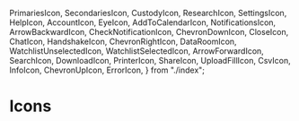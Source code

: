   PrimariesIcon,
  SecondariesIcon,
  CustodyIcon,
  ResearchIcon,
  SettingsIcon,
  HelpIcon,
  AccountIcon,
  EyeIcon,
  AddToCalendarIcon,
  NotificationsIcon,
  ArrowBackwardIcon,
  CheckNotificationIcon,
  ChevronDownIcon,
  CloseIcon,
  ChatIcon,
  HandshakeIcon,
  ChevronRightIcon,
  DataRoomIcon,
  WatchlistUnselectedIcon,
  WatchlistSelectedIcon,
  ArrowForwardIcon,
  SearchIcon,
  DownloadIcon,
  PrinterIcon,
  ShareIcon,
  UploadFillIcon,
  CsvIcon,
  InfoIcon,
  ChevronUpIcon,
  ErrorIcon,
} from "./index";

<Meta title="Icons" />

# Icons

<IconGallery>
  <IconItem name="<PrimariesIcon />">
    <PrimariesIcon />
  </IconItem>
  <IconItem name="<SecondariesIcon />">
    <SecondariesIcon />
  </IconItem>
  <IconItem name="<CustodyIcon />">
    <CustodyIcon />
  </IconItem>
  <IconItem name="<ResearchIcon />">
    <ResearchIcon />
  </IconItem>
  <IconItem name="<SettingsIcon />">
    <SettingsIcon />
  </IconItem>
  <IconItem name="<HelpIcon />">
    <HelpIcon />
  </IconItem>
  <IconItem name="<AccountIcon />">
    <AccountIcon />
  </IconItem>
  <IconItem name="<EyeIcon />">
    <EyeIcon />
  </IconItem>
  <IconItem name="<AddToCalendarIcon />">
    <AddToCalendarIcon />
  </IconItem>
  <IconItem name="<NotificationsIcon />">
    <NotificationsIcon />
  </IconItem>
  <IconItem name="<SearchIcon />">
    <SearchIcon />
  </IconItem>
  <IconItem name="<CheckNotificationIcon />">
    <CheckNotificationIcon />
  </IconItem>
  <IconItem name="<PrinterIcon />">
    <PrinterIcon />
  </IconItem>
  <IconItem name="<ShareIcon />">
    <ShareIcon />
  </IconItem>
  <IconItem name="<ChatIcon />">
    <ChatIcon />
  </IconItem>
  <IconItem name="<HandshakeIcon />">
    <HandshakeIcon />
  </IconItem>
  <IconItem name="<UploadFillIcon />">
    <UploadFillIcon />
  </IconItem>
  <IconItem name="<DataRoomIcon />">
    <DataRoomIcon />
  </IconItem>
  <IconItem name="<WatchlistUnselectedIcon />">
    <WatchlistUnselectedIcon />
  </IconItem>
  <IconItem name="<WatchlistSelectedIcon />">
    <WatchlistSelectedIcon />
  </IconItem>
  <IconItem name="<CsvIcon />">
    <CsvIcon />
  </IconItem>
  <IconItem name="<InfoIcon />">
    <InfoIcon />
  </IconItem>
  <IconItem name="<ArrowBackwardIcon />">
    <ArrowBackwardIcon />
  </IconItem>
  <IconItem name="<ArrowForwardIcon />">
    <ArrowForwardIcon />
  </IconItem>
  <IconItem name="<CloseIcon />">
    <CloseIcon />
  </IconItem>
  <IconItem name="<ChevronDownIcon />">
    <ChevronDownIcon />
  </IconItem>
  <IconItem name="<ChevronUpIcon />">
    <ChevronUpIcon />
  </IconItem>
  <IconItem name="<ChevronRightIcon />">
    <ChevronRightIcon />
  </IconItem>
  <IconItem name="<DownloadIcon />">
    <DownloadIcon />
  </IconItem>
  <IconItem name="<ErrorIcon />">
    <ErrorIcon />
  </IconItem>
</IconGallery>
